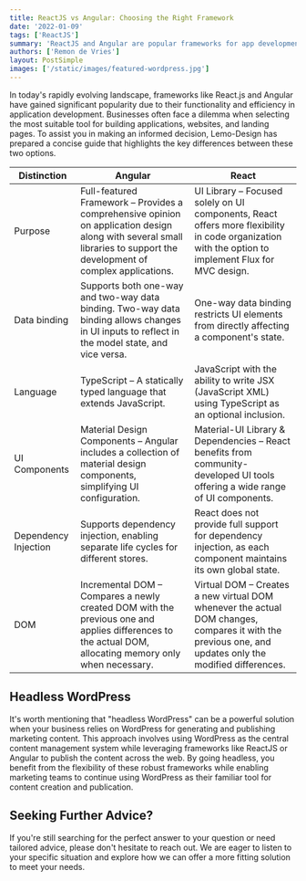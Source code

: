```yaml
---
title: ReactJS vs Angular: Choosing the Right Framework
date: '2022-01-09'
tags: ['ReactJS']
summary: 'ReactJS and Angular are popular frameworks for app development, with ReactJS focusing on UI components and flexibility, while Angular provides a full-featured framework. The guide highlights their distinctions and suggests "Headless WordPress" as a solution for combining content management with ReactJS or Angular for web publishing.'
authors: ['Remon de Vries']
layout: PostSimple
images: ['/static/images/featured-wordpress.jpg']
---
```


In today's rapidly evolving landscape, frameworks like React.js and Angular have gained significant popularity due to their functionality and efficiency in application development. Businesses often face a dilemma when selecting the most suitable tool for building applications, websites, and landing pages. To assist you in making an informed decision, Lemo-Design has prepared a concise guide that highlights the key differences between these two options.

| Distinction          | Angular                                                                                                                                                                                    | React                                                                                                                                                                |
| -------------------- | ------------------------------------------------------------------------------------------------------------------------------------------------------------------------------------------ | -------------------------------------------------------------------------------------------------------------------------------------------------------------------- |
| Purpose              | Full-featured Framework – Provides a comprehensive opinion on application design along with several small libraries to support the development of complex applications. | UI Library – Focused solely on UI components, React offers more flexibility in code organization with the option to implement Flux for MVC design. |
| Data binding         | Supports both one-way and two-way data binding. Two-way data binding allows changes in UI inputs to reflect in the model state, and vice versa.	                                    | One-way data binding restricts UI elements from directly affecting a component's state.                                                                                       |
| Language             | TypeScript – A statically typed language that extends JavaScript.                                                                                                                | JavaScript with the ability to write JSX (JavaScript XML) using TypeScript as an optional inclusion.                                                                                    |
| UI Components        | Material Design Components – Angular includes a collection of material design components, simplifying UI configuration.                                                                 | Material-UI Library & Dependencies – React benefits from community-developed UI tools offering a wide range of UI components.                                                             |
| Dependency Injection | Supports dependency injection, enabling separate life cycles for different stores.                                                                                                 | React does not provide full support for dependency injection, as each component maintains its own global state.                                                                    |
| DOM                  | Incremental DOM – Compares a newly created DOM with the previous one and applies differences to the actual DOM, allocating memory only when necessary.                      | Virtual DOM – Creates a new virtual DOM whenever the actual DOM changes, compares it with the previous one, and updates only the modified differences.          |

## Headless WordPress

It's worth mentioning that "headless WordPress" can be a powerful solution when your business relies on WordPress for generating and publishing marketing content. This approach involves using WordPress as the central content management system while leveraging frameworks like ReactJS or Angular to publish the content across the web. By going headless, you benefit from the flexibility of these robust frameworks while enabling marketing teams to continue using WordPress as their familiar tool for content creation and publication.

## Seeking Further Advice?

If you're still searching for the perfect answer to your question or need tailored advice, please don't hesitate to reach out. We are eager to listen to your specific situation and explore how we can offer a more fitting solution to meet your needs.
